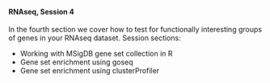<br>

#### **RNAseq, Session 4**

In the fourth section we cover how to test for functionally interesting groups of genes in your RNAseq dataset. 
Session sections:

* Working with MSigDB gene set collection in R
* Gene set enrichment using goseq
* Gene set enrichment using clusterProfiler